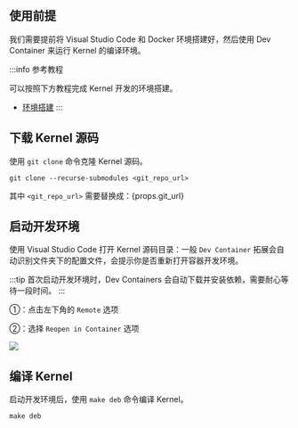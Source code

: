 
## 使用前提

我们需要提前将 Visual Studio Code 和 Docker 环境搭建好，然后使用 Dev Container 来运行 Kernel 的编译环境。

:::info 参考教程

可以按照下方教程完成 Kernel 开发的环境搭建。

- [环境搭建](./install-env)
  :::

## 下载 Kernel 源码

使用 `git clone` 命令克隆 Kernel 源码。

<NewCodeBlock tip="Linux@host$" type="host">

```
git clone --recurse-submodules <git_repo_url>
```

</NewCodeBlock>

其中 `<git_repo_url>` 需要替换成：{props.git_url}

## 启动开发环境

使用 Visual Studio Code 打开 Kernel 源码目录：一般 `Dev Container` 拓展会自动识别文件夹下的配置文件，会提示你是否重新打开容器开发环境。

:::tip
首次启动开发环境时，Dev Containers 会自动下载并安装依赖，需要耐心等待一段时间。
:::

①：点击左下角的 `Remote` 选项

②：选择 `Reopen in Container` 选项

<div style={{ textAlign: "center" }}>
  <img
    src="/img/common/radxa-os/low-level-dev/vscode-dev-container-reopen.webp"
    style={{ width: "100%", maxWidth: "1200px" }}
  />
</div>

## 编译 Kernel

启动开发环境后，使用 `make deb` 命令编译 Kernel。

<NewCodeBlock tip="PC@host$" type="host">

```
make deb
```

</NewCodeBlock>
